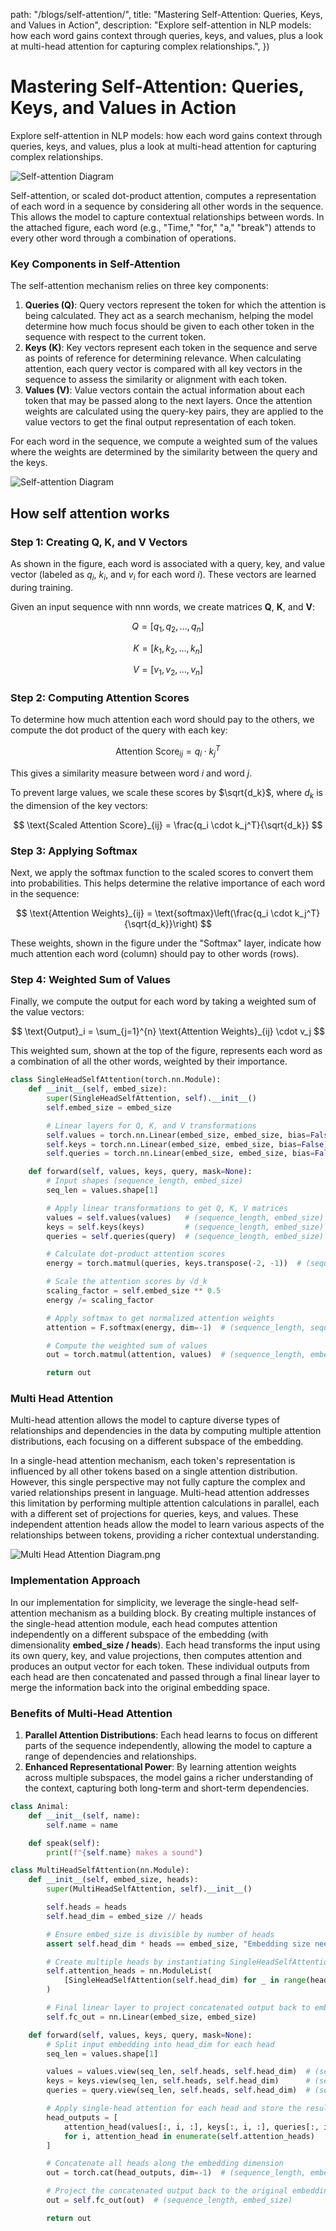 
  path: "/blogs/self-attention/",
  title: "Mastering Self-Attention: Queries, Keys, and Values in Action",
  description:
    "Explore self-attention in NLP models: how each word gains context through queries, keys, and values, plus a look at multi-head attention for capturing complex relationships.",
})

# Mastering Self-Attention: Queries, Keys, and Values in Action

<span className="text-base leading-snug text-neutral-500">
  Explore self-attention in NLP models: how each word gains context through
  queries, keys, and values, plus a look at multi-head attention for capturing
  complex relationships.
</span>

![Self-attention Diagram](/blog-images/self-attention/banner.jpeg "Cover")

Self-attention, or scaled dot-product attention, computes a representation of each word in a sequence by considering all other words in the sequence. This allows the model to capture contextual relationships between words. In the attached figure, each word (e.g., "Time," "for," "a," "break") attends to every other word through a combination of operations.

### Key Components in Self-Attention

The self-attention mechanism relies on three key components:

1. **Queries (Q)**: Query vectors represent the token for which the attention is being calculated. They act as a search mechanism, helping the model determine how much focus should be given to each other token in the sequence with respect to the current token.
2. **Keys (K)**: Key vectors represent each token in the sequence and serve as points of reference for determining relevance. When calculating attention, each query vector is compared with all key vectors in the sequence to assess the similarity or alignment with each token.
3. **Values (V)**: Value vectors contain the actual information about each token that may be passed along to the next layers. Once the attention weights are calculated using the query-key pairs, they are applied to the value vectors to get the final output representation of each token.

For each word in the sequence, we compute a weighted sum of the values where the weights are determined by the similarity between the query and the keys.

![Self-attention Diagram](/blog-images/self-attention/self_attention_diagram.png)

## How self attention works

### Step 1: Creating Q, K, and V Vectors

As shown in the figure, each word is associated with a query, key, and value vector (labeled as $q_i$, $k_i$, and $v_i$ for each word $i$). These vectors are learned during training.

Given an input sequence with nnn words, we create matrices **Q**, **K**, and **V**:

$$
Q = [q_1, q_2, \ldots, q_n]
$$

$$
K = [k_1, k_2, \ldots, k_n]
$$

$$
V = [v_1, v_2, \ldots, v_n]
$$

### Step 2: Computing Attention Scores

To determine how much attention each word should pay to the others, we compute the dot product of the query with each key:

$$
\text{Attention Score}_{ij} = q_i \cdot k_j^T
$$

This gives a similarity measure between word $i$ and word $j$.

To prevent large values, we scale these scores by $\sqrt{d_k}$, where $d_k$ is the dimension of the key vectors:

$$
\text{Scaled Attention Score}_{ij} = \frac{q_i \cdot k_j^T}{\sqrt{d_k}}
$$

### Step 3: Applying Softmax

Next, we apply the softmax function to the scaled scores to convert them into probabilities. This helps determine the relative importance of each word in the sequence:

$$
\text{Attention Weights}_{ij} = \text{softmax}\left(\frac{q_i \cdot k_j^T}{\sqrt{d_k}}\right)
$$

These weights, shown in the figure under the "Softmax" layer, indicate how much attention each word (column) should pay to other words (rows).

### Step 4: Weighted Sum of Values

Finally, we compute the output for each word by taking a weighted sum of the value vectors:

$$
\text{Output}_i = \sum_{j=1}^{n} \text{Attention Weights}_{ij} \cdot v_j
$$

This weighted sum, shown at the top of the figure, represents each word as a combination of all the other words, weighted by their importance.

```python
class SingleHeadSelfAttention(torch.nn.Module):
    def __init__(self, embed_size):
        super(SingleHeadSelfAttention, self).__init__()
        self.embed_size = embed_size

        # Linear layers for Q, K, and V transformations
        self.values = torch.nn.Linear(embed_size, embed_size, bias=False)
        self.keys = torch.nn.Linear(embed_size, embed_size, bias=False)
        self.queries = torch.nn.Linear(embed_size, embed_size, bias=False)

    def forward(self, values, keys, query, mask=None):
        # Input shapes (sequence_length, embed_size)
        seq_len = values.shape[1]

        # Apply linear transformations to get Q, K, V matrices
        values = self.values(values)   # (sequence_length, embed_size)
        keys = self.keys(keys)         # (sequence_length, embed_size)
        queries = self.queries(query)  # (sequence_length, embed_size)

        # Calculate dot-product attention scores
        energy = torch.matmul(queries, keys.transpose(-2, -1))  # (sequence_length, sequence_length)

        # Scale the attention scores by √d_k
        scaling_factor = self.embed_size ** 0.5
        energy /= scaling_factor

        # Apply softmax to get normalized attention weights
        attention = F.softmax(energy, dim=-1)  # (sequence_length, sequence_length)

        # Compute the weighted sum of values
        out = torch.matmul(attention, values)  # (sequence_length, embed_size)

        return out

```

### Multi Head Attention

Multi-head attention allows the model to capture diverse types of relationships and dependencies in the data by computing multiple attention distributions, each focusing on a different subspace of the embedding.

In a single-head attention mechanism, each token's representation is influenced by all other tokens based on a single attention distribution. However, this single perspective may not fully capture the complex and varied relationships present in language. Multi-head attention addresses this limitation by performing multiple attention calculations in parallel, each with a different set of projections for queries, keys, and values. These independent attention heads allow the model to learn various aspects of the relationships between tokens, providing a richer contextual understanding.

![Multi Head Attention Diagram.png](/blog-images/self-attention/multi_head_attention_diagram.png)

### Implementation Approach

In our implementation for simplicity, we leverage the single-head self-attention mechanism as a building block. By creating multiple instances of the single-head attention module, each head computes attention independently on a different subspace of the embedding (with dimensionality **embed_size / heads**). Each head transforms the input using its own query, key, and value projections, then computes attention and produces an output vector for each token. These individual outputs from each head are then concatenated and passed through a final linear layer to merge the information back into the original embedding space.

### Benefits of Multi-Head Attention

1. **Parallel Attention Distributions**: Each head learns to focus on different parts of the sequence independently, allowing the model to capture a range of dependencies and relationships.
2. **Enhanced Representational Power**: By learning attention weights across multiple subspaces, the model gains a richer understanding of the context, capturing both long-term and short-term dependencies.

```py
class Animal:
    def __init__(self, name):
        self.name = name

    def speak(self):
        print(f"{self.name} makes a sound")
```

```python
class MultiHeadSelfAttention(nn.Module):
    def __init__(self, embed_size, heads):
        super(MultiHeadSelfAttention, self).__init__()

        self.heads = heads
        self.head_dim = embed_size // heads

        # Ensure embed_size is divisible by number of heads
        assert self.head_dim * heads == embed_size, "Embedding size needs to be divisible by heads"

        # Create multiple heads by instantiating SingleHeadSelfAttention
        self.attention_heads = nn.ModuleList(
            [SingleHeadSelfAttention(self.head_dim) for _ in range(heads)]
        )

        # Final linear layer to project concatenated output back to embed_size
        self.fc_out = nn.Linear(embed_size, embed_size)

    def forward(self, values, keys, query, mask=None):
        # Split input embedding into head_dim for each head
        seq_len = values.shape[1]

        values = values.view(seq_len, self.heads, self.head_dim)  # (sequence_length, heads, head_dim)
        keys = keys.view(seq_len, self.heads, self.head_dim)      # (sequence_length, heads, head_dim)
        queries = query.view(seq_len, self.heads, self.head_dim)  # (sequence_length, heads, head_dim)

        # Apply single-head attention for each head and store the results
        head_outputs = [
            attention_head(values[:, i, :], keys[:, i, :], queries[:, i, :], mask)
            for i, attention_head in enumerate(self.attention_heads)
        ]

        # Concatenate all heads along the embedding dimension
        out = torch.cat(head_outputs, dim=-1)  # (sequence_length, embed_size)

        # Project the concatenated output back to the original embedding size
        out = self.fc_out(out)  # (sequence_length, embed_size)

        return out
```
